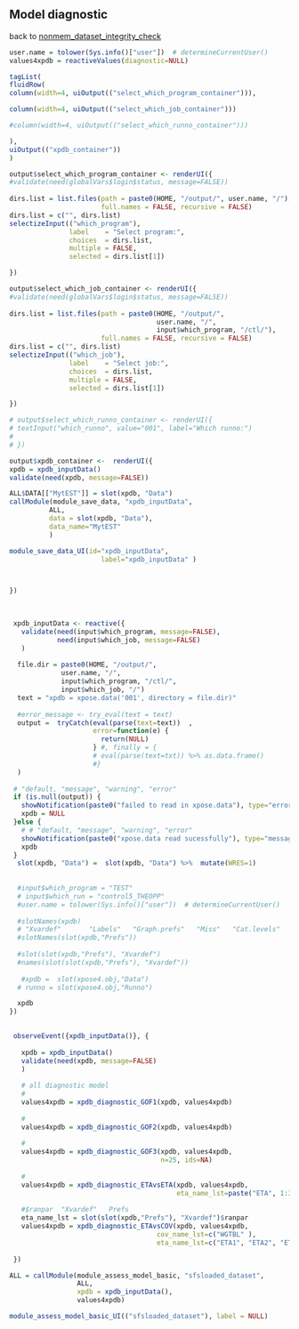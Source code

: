 
## Model diagnostic   <!-- {.tabset .tabset-pills}--> 

back to [nonmem_dataset_integrity_check](#nonmem_dataset_integrity_check)
 
 
 
```r
user.name = tolower(Sys.info()["user"])  # determineCurrentUser()
values4xpdb = reactiveValues(diagnostic=NULL) 

tagList(
fluidRow(
column(width=4, uiOutput(("select_which_program_container"))), 

column(width=4, uiOutput(("select_which_job_container"))) 

#column(width=4, uiOutput(("select_which_runno_container")))

), 
uiOutput(("xpdb_container"))
)
```


```r

output$select_which_program_container <- renderUI({
#validate(need(globalVars$login$status, message=FALSE))
 
dirs.list = list.files(path = paste0(HOME, "/output/", user.name, "/"), 
                       full.names = FALSE, recursive = FALSE)
dirs.list = c("", dirs.list)
selectizeInput(("which_program"), 
               label    = "Select program:", 
               choices  = dirs.list, 
               multiple = FALSE,
               selected = dirs.list[1]) 

})

output$select_which_job_container <- renderUI({
#validate(need(globalVars$login$status, message=FALSE))
 
dirs.list = list.files(path = paste0(HOME, "/output/", 
                                     user.name, "/", 
                                     input$which_program, "/ctl/"), 
                       full.names = FALSE, recursive = FALSE)
dirs.list = c("", dirs.list)
selectizeInput(("which_job"), 
               label    = "Select job:", 
               choices  = dirs.list, 
               multiple = FALSE,
               selected = dirs.list[1]) 

})

# output$select_which_runno_container <- renderUI({
# textInput("which_runno", value="001", label="Which runno:")
# 
# })

output$xpdb_container <-  renderUI({
xpdb = xpdb_inputData()
validate(need(xpdb, message=FALSE))

ALL$DATA[["MytEST"]] = slot(xpdb, "Data")
callModule(module_save_data, "xpdb_inputData",
          ALL, 
          data = slot(xpdb, "Data"), 
          data_name="MytEST"
          )

module_save_data_UI(id="xpdb_inputData", 
                       label="xpdb_inputData" ) 



})
  
  
```




```r
 xpdb_inputData <- reactive({
   validate(need(input$which_program, message=FALSE), 
            need(input$which_job, message=FALSE) 
   )  
 
  file.dir = paste0(HOME, "/output/", 
             user.name, "/", 
             input$which_program, "/ctl/", 
             input$which_job, "/")
  text = "xpdb = xpose.data('001', directory = file.dir)"
  
  #error_message <- try_eval(text = text)
  output =  tryCatch(eval(parse(text=text))  , 
                     error=function(e) {
                       return(NULL)
                     } #, finally = {
                     # eval(parse(text=txt)) %>% as.data.frame()
                     #}
  ) 
     
 # "default, "message", "warning", "error"
 if (is.null(output)) {
   showNotification(paste0("failed to read in xpose.data"), type="error")
   xpdb = NULL
 }else { 
   # # "default, "message", "warning", "error"
   showNotification(paste0("xpose.data read sucessfully"), type="message")   
   xpdb
 }
  slot(xpdb, "Data") =  slot(xpdb, "Data") %>%  mutate(WRES=1)
  
  
  #input$which_program = "TEST"
  # input$which_run = "control5_THEOPP"
  #user.name = tolower(Sys.info()["user"])  # determineCurrentUser()
   
  #slotNames(xpdb)
  # "Xvardef"       "Labels"   "Graph.prefs"   "Miss"   "Cat.levels"    "DV.Cat.levels" "Subset"        "Gam.prefs"     "Bootgam.prefs"
  #slotNames(slot(xpdb,"Prefs"))
  
  #slot(slot(xpdb,"Prefs"), "Xvardef")
  #names(slot(slot(xpdb,"Prefs"), "Xvardef"))
  
   #xpdb =  slot(xpose4.obj,"Data")
  # runno = slot(xpose4.obj,"Runno")

  xpdb 
})
 
```



 


```r

 observeEvent({xpdb_inputData()}, {
                 
   xpdb = xpdb_inputData() 
   validate(need(xpdb, message=FALSE) 
   )
    
   # all diagnostic model 
   #
   values4xpdb = xpdb_diagnostic_GOF1(xpdb, values4xpdb)
   
   #
   values4xpdb = xpdb_diagnostic_GOF2(xpdb, values4xpdb) 
   
   #
   values4xpdb = xpdb_diagnostic_GOF3(xpdb, values4xpdb, 
                                      n=25, ids=NA)
      
   #
   values4xpdb = xpdb_diagnostic_ETAvsETA(xpdb, values4xpdb, 
                                          eta_name_lst=paste("ETA", 1:3, sep=""))
   
   #$ranpar  "Xvardef"   Prefs
   eta_name_lst = slot(slot(xpdb,"Prefs"), "Xvardef")$ranpar 
   values4xpdb = xpdb_diagnostic_ETAvsCOV(xpdb, values4xpdb, 
                                     cov_name_lst=c("WGTBL" ), 
                                     eta_name_lst=c("ETA1", "ETA2", "ETA3" ))
      
 })
```
 
 
 
 
```r
ALL = callModule(module_assess_model_basic, "sfsloaded_dataset", 
                 ALL, 
                 xpdb = xpdb_inputData(), 
                 values4xpdb)

module_assess_model_basic_UI(("sfsloaded_dataset"), label = NULL)
     
```
 
 

